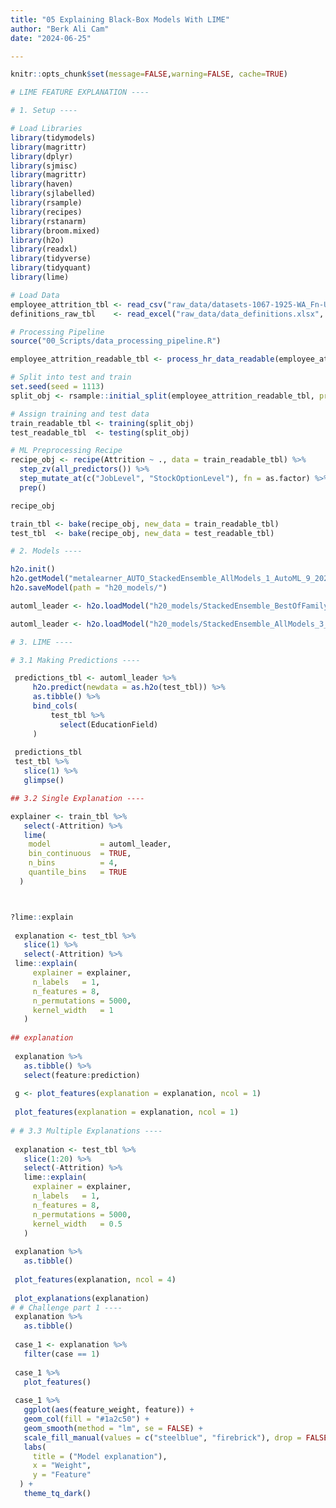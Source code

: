 ```yaml
---
title: "05 Explaining Black-Box Models With LIME"
author: "Berk Ali Cam"
date: "2024-06-25"

---
```


```r
knitr::opts_chunk$set(message=FALSE,warning=FALSE, cache=TRUE)
```


```r
# LIME FEATURE EXPLANATION ----

# 1. Setup ----

# Load Libraries 
library(tidymodels)
library(magrittr)
library(dplyr)
library(sjmisc)
library(magrittr)
library(haven)
library(sjlabelled)
library(rsample)
library(recipes)
library(rstanarm)
library(broom.mixed)
library(h2o)
library(readxl)
library(tidyverse)
library(tidyquant)
library(lime)
```

```r

# Load Data
employee_attrition_tbl <- read_csv("raw_data/datasets-1067-1925-WA_Fn-UseC_-HR-Employee-Attrition.csv")
definitions_raw_tbl    <- read_excel("raw_data/data_definitions.xlsx", sheet = 1, col_names = FALSE)

# Processing Pipeline
source("00_Scripts/data_processing_pipeline.R")

employee_attrition_readable_tbl <- process_hr_data_readable(employee_attrition_tbl, definitions_raw_tbl)

# Split into test and train
set.seed(seed = 1113)
split_obj <- rsample::initial_split(employee_attrition_readable_tbl, prop = 0.85)

# Assign training and test data
train_readable_tbl <- training(split_obj)
test_readable_tbl  <- testing(split_obj)

# ML Preprocessing Recipe 
recipe_obj <- recipe(Attrition ~ ., data = train_readable_tbl) %>%
  step_zv(all_predictors()) %>%
  step_mutate_at(c("JobLevel", "StockOptionLevel"), fn = as.factor) %>% 
  prep()

recipe_obj

train_tbl <- bake(recipe_obj, new_data = train_readable_tbl)
test_tbl  <- bake(recipe_obj, new_data = test_readable_tbl)

```

```r


# 2. Models ----

h2o.init()
h2o.getModel("metalearner_AUTO_StackedEnsemble_AllModels_1_AutoML_9_20220524_185544") %>% 
h2o.saveModel(path = "h20_models/")

automl_leader <- h2o.loadModel("h20_models/StackedEnsemble_BestOfFamily_1_AutoML")

automl_leader <- h2o.loadModel("h20_models/StackedEnsemble_AllModels_3_AutoML_1_20230612_154953 - Copy")


```

```r

# 3. LIME ----

# 3.1 Making Predictions ----

 predictions_tbl <- automl_leader %>% 
     h2o.predict(newdata = as.h2o(test_tbl)) %>%
     as.tibble() %>%
     bind_cols(
         test_tbl %>%
           select(EducationField)
     )
 
 predictions_tbl
 test_tbl %>%
   slice(1) %>%
   glimpse()

## 3.2 Single Explanation ----

explainer <- train_tbl %>%
   select(-Attrition) %>%
   lime(
    model           = automl_leader,
    bin_continuous  = TRUE,
    n_bins          = 4,
    quantile_bins   = TRUE
  )



?lime::explain
 
 explanation <- test_tbl %>%
   slice(1) %>%
   select(-Attrition) %>%
 lime::explain(
     explainer = explainer,
     n_labels   = 1,
     n_features = 8,
     n_permutations = 5000,
     kernel_width   = 1
   )
 
## explanation
 
 explanation %>%
   as.tibble() %>%
   select(feature:prediction) 
 
 g <- plot_features(explanation = explanation, ncol = 1)
 
 plot_features(explanation = explanation, ncol = 1)
 
# # 3.3 Multiple Explanations ----
 
 explanation <- test_tbl %>%
   slice(1:20) %>%
   select(-Attrition) %>%
   lime::explain(
     explainer = explainer,
     n_labels   = 1,
     n_features = 8,
     n_permutations = 5000,
     kernel_width   = 0.5
   )
 
 explanation %>%
   as.tibble()
 
 plot_features(explanation, ncol = 4)
 
 plot_explanations(explanation)
# # Challenge part 1 ----
 explanation %>% 
   as.tibble()
 
 case_1 <- explanation %>%
   filter(case == 1)
 
 case_1 %>%
   plot_features()
 
 case_1 %>%
   ggplot(aes(feature_weight, feature)) +
   geom_col(fill = "#1a2c50") +
   geom_smooth(method = "lm", se = FALSE) +
   scale_fill_manual(values = c("steelblue", "firebrick"), drop = FALSE) +
   labs(
     title = ("Model explanation"),
     x = "Weight",
     y = "Feature"
  ) +
   theme_tq_dark()
 


```